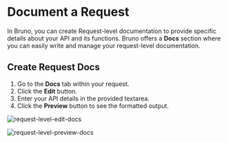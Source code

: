 # Document a Request

In Bruno, you can create Request-level documentation to provide specific details about your API and its functions. Bruno offers a **Docs** section where you can easily write and manage your request-level documentation.

## Create Request Docs

1. Go to the **Docs** tab within your request.
2. Click the **Edit** button.
3. Enter your API details in the provided textarea.
4. Click the **Preview** button to see the formatted output.

![request-level-edit-docs](/screenshots/send-request/request-level-edit-docs.webp)

![request-level-preview-docs](/screenshots/send-request/request-level-preview-docs.webp)
